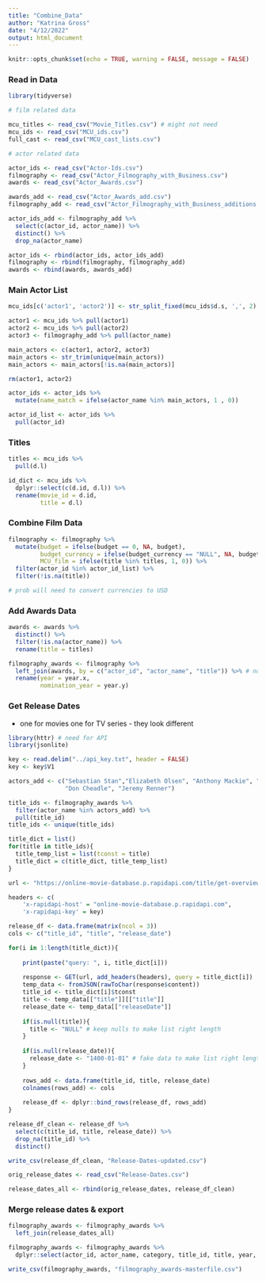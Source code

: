 ```yaml
---
title: "Combine_Data"
author: "Katrina Gross"
date: "4/12/2022"
output: html_document
---
```


```r
knitr::opts_chunk$set(echo = TRUE, warning = FALSE, message = FALSE)
```

### Read in Data

```r

library(tidyverse)

# film related data

mcu_titles <- read_csv("Movie_Titles.csv") # might not need
mcu_ids <- read_csv("MCU_ids.csv")
full_cast <- read_csv("MCU_cast_lists.csv")

# actor related data

actor_ids <- read_csv("Actor-Ids.csv")
filmography <- read_csv("Actor_Filmography_with_Business.csv")
awards <- read_csv("Actor_Awards.csv")

awards_add <- read_csv("Actor_Awards_add.csv")
filmography_add <- read_csv("Actor_Filmography_with_Business_additions.csv")

actor_ids_add <- filmography_add %>%
  select(c(actor_id, actor_name)) %>%
  distinct() %>%
  drop_na(actor_name)

actor_ids <- rbind(actor_ids, actor_ids_add)
filmography <- rbind(filmography, filmography_add)
awards <- rbind(awards, awards_add)

```

### Main Actor List

```r
mcu_ids[c('actor1', 'actor2')] <- str_split_fixed(mcu_ids$d.s, ',', 2)

actor1 <- mcu_ids %>% pull(actor1)
actor2 <- mcu_ids %>% pull(actor2)
actor3 <- filmography_add %>% pull(actor_name)

main_actors <- c(actor1, actor2, actor3)
main_actors <- str_trim(unique(main_actors))
main_actors <- main_actors[!is.na(main_actors)]

rm(actor1, actor2)

actor_ids <- actor_ids %>%
  mutate(name_match = ifelse(actor_name %in% main_actors, 1 , 0))

actor_id_list <- actor_ids %>%
  pull(actor_id)
```

### Titles

```r
titles <- mcu_ids %>%
  pull(d.l)

id_dict <- mcu_ids %>%
  dplyr::select(c(d.id, d.l)) %>%
  rename(movie_id = d.id,
         title = d.l)
```

### Combine Film Data

```r

filmography <- filmography %>% 
  mutate(budget = ifelse(budget == 0, NA, budget),
         budget_currency = ifelse(budget_currency == "NULL", NA, budget_currency),
         MCU_film = ifelse(title %in% titles, 1, 0)) %>%
  filter(actor_id %in% actor_id_list) %>%
  filter(!is.na(title))

# prob will need to convert currencies to USD

```

### Add Awards Data

```r
awards <- awards %>%
  distinct() %>%
  filter(!is.na(actor_name)) %>%
  rename(title = titles) 

filmography_awards <- filmography %>%
  left_join(awards, by = c("actor_id", "actor_name", "title")) %>% # not by year b/c release v nomination year don't match
  rename(year = year.x,
         nomination_year = year.y)
```

### Get Release Dates
- one for movies one for TV series - they look different

```r
library(httr) # need for API
library(jsonlite)

key <- read.delim("../api_key.txt", header = FALSE)
key <- key$V1

actors_add <- c("Sebastian Stan","Elizabeth Olsen", "Anthony Mackie", "Mark Ruffalo", "Paul Bettany", 
                "Don Cheadle", "Jeremy Renner")

title_ids <- filmography_awards %>%
  filter(actor_name %in% actors_add) %>%
  pull(title_id)
title_ids <- unique(title_ids)

title_dict = list()
for(title in title_ids){
  title_temp_list = list(tconst = title)
  title_dict = c(title_dict, title_temp_list)
}

url <- "https://online-movie-database.p.rapidapi.com/title/get-overview-details"

headers <- c(
    'x-rapidapi-host' = "online-movie-database.p.rapidapi.com",
    'x-rapidapi-key' = key)

release_df <- data.frame(matrix(ncol = 3))
cols <- c("title_id", "title", "release_date")

for(i in 1:length(title_dict)){
  
    print(paste("query: ", i, title_dict[i]))
  
    response <- GET(url, add_headers(headers), query = title_dict[i])
    temp_data <- fromJSON(rawToChar(response$content))
    title_id <- title_dict[i]$tconst
    title <- temp_data[["title"]][["title"]]
    release_date <- temp_data[["releaseDate"]]
    
    if(is.null(title)){
      title <- "NULL" # keep nulls to make list right length
    }
    
    if(is.null(release_date)){
      release_date <- "1400-01-01" # fake data to make list right length
    }
    
    rows_add <- data.frame(title_id, title, release_date)
    colnames(rows_add) <- cols
    
    release_df <- dplyr::bind_rows(release_df, rows_add)
}    

release_df_clean <- release_df %>%
  select(c(title_id, title, release_date)) %>%
  drop_na(title_id) %>%
  distinct()

write_csv(release_df_clean, "Release-Dates-updated.csv")

orig_release_dates <- read_csv("Release-Dates.csv")

release_dates_all <- rbind(orig_release_dates, release_df_clean)

```

### Merge release dates & export

```r

filmography_awards <- filmography_awards %>%
  left_join(release_dates_all)

filmography_awards <- filmography_awards %>% 
  dplyr::select(actor_id, actor_name, category, title_id, title, year, release_date, everything())

write_csv(filmography_awards, "filmography_awards-masterfile.csv")
```

